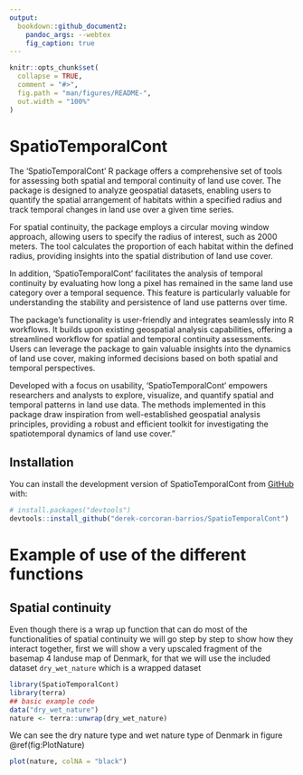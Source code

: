 ```yaml
---
output:
  bookdown::github_document2:
    pandoc_args: --webtex
    fig_caption: true
---
```


<!-- README.md is generated from README.Rmd. Please edit that file -->

```r
knitr::opts_chunk$set(
  collapse = TRUE,
  comment = "#>",
  fig.path = "man/figures/README-",
  out.width = "100%"
)
```

# SpatioTemporalCont

<!-- badges: start -->
<!-- badges: end -->

The 'SpatioTemporalCont' R package offers a comprehensive set of tools for assessing both spatial and temporal continuity of land use cover. The package is designed to analyze geospatial datasets, enabling users to quantify the spatial arrangement of habitats within a specified radius and track temporal changes in land use over a given time series.

For spatial continuity, the package employs a circular moving window approach, allowing users to specify the radius of interest, such as 2000 meters. The tool calculates the proportion of each habitat within the defined radius, providing insights into the spatial distribution of land use cover.

In addition, 'SpatioTemporalCont' facilitates the analysis of temporal continuity by evaluating how long a pixel has remained in the same land use category over a temporal sequence. This feature is particularly valuable for understanding the stability and persistence of land use patterns over time.

The package's functionality is user-friendly and integrates seamlessly into R workflows. It builds upon existing geospatial analysis capabilities, offering a streamlined workflow for spatial and temporal continuity assessments. Users can leverage the package to gain valuable insights into the dynamics of land use cover, making informed decisions based on both spatial and temporal perspectives.

Developed with a focus on usability, 'SpatioTemporalCont' empowers researchers and analysts to explore, visualize, and quantify spatial and temporal patterns in land use data. The methods implemented in this package draw inspiration from well-established geospatial analysis principles, providing a robust and efficient toolkit for investigating the spatiotemporal dynamics of land use cover."

## Installation

You can install the development version of SpatioTemporalCont from [GitHub](https://github.com/) with:

``` r
# install.packages("devtools")
devtools::install_github("derek-corcoran-barrios/SpatioTemporalCont")
```

# Example of use of the different functions

## Spatial continuity

Even though there is a wrap up function that can do most of the functionalities of spatial continuity we will go step by step to show how they interact together, first we will show a very upscaled fragment of the basemap 4 landuse map of Denmark, for that we will use the included dataset `dry_wet_nature` which is a wrapped dataset

```r
library(SpatioTemporalCont)
library(terra)
## basic example code
data("dry_wet_nature")
nature <- terra::unwrap(dry_wet_nature)
```

We can see the dry nature type and wet nature type of Denmark in figure \@ref(fig:PlotNature)

```r
plot(nature, colNA = "black")
```


